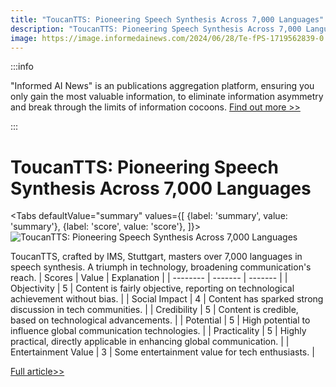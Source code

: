 ```yaml
---
title: "ToucanTTS: Pioneering Speech Synthesis Across 7,000 Languages"
description: "ToucanTTS: Pioneering Speech Synthesis Across 7,000 Languages"
image: https://image.informedainews.com/2024/06/28/Te-fPS-1719562839-0.jpg
---
```



:::info

"Informed AI News" is an publications aggregation platform, ensuring you only gain the most valuable information, to eliminate information asymmetry and break through the limits of information cocoons.  [Find out more >>](/)

:::

# ToucanTTS: Pioneering Speech Synthesis Across 7,000 Languages


<Tabs
	defaultValue="summary"
	values={[
	{label: 'summary', value: 'summary'},
	{label: 'score', value: 'score'},
]}>
<TabItem value="summary">
<img
  src="https://image.informedainews.com/2024/06/28/Te-fPS-1719562839-0.jpg"
  alt="ToucanTTS: Pioneering Speech Synthesis Across 7,000 Languages"
/>



ToucanTTS, crafted by IMS, Stuttgart, masters over 7,000 languages in speech synthesis. A triumph in technology, broadening communication's reach.
</TabItem>
<TabItem value="score">
	| Scores     | Value   | Explanation |
	| -------- | ------- | ------- |
	| Objectivity  | 5    | Content is fairly objective, reporting on technological achievement without bias.    |
	| Social Impact | 4     | Content has sparked strong discussion in tech communities.    |
	| Credibility    | 5    | Content is credible, based on technological advancements.    |
	| Potential    | 5    | High potential to influence global communication technologies.    |
	| Practicality    | 5    | Highly practical, directly applicable in enhancing global communication.    |
	| Entertainment Value    | 3    | Some entertainment value for tech enthusiasts.    |
</TabItem>
</Tabs>

[Full article>>](https://xiaohu.ai/p/10488)
